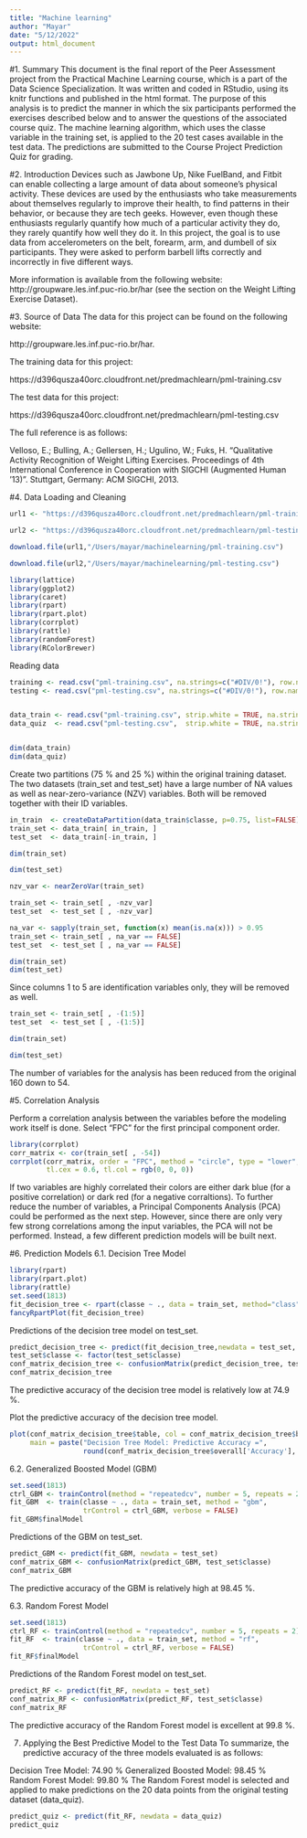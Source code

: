 ```yaml
---
title: "Machine learning"
author: "Mayar"
date: "5/12/2022"
output: html_document
---
```


#1. Summary
This document is the final report of the Peer Assessment project from the Practical Machine Learning course, which is a part of the Data Science Specialization. It was written and coded in RStudio, using its knitr functions and published in the html format. The purpose of this analysis is to predict the manner in which the six participants performed the exercises described below and to answer the questions of the associated course quiz. The machine learning algorithm, which uses the classe variable in the training set, is applied to the 20 test cases available in the test data. The predictions are submitted to the Course Project Prediction Quiz for grading.

#2. Introduction
Devices such as Jawbone Up, Nike FuelBand, and Fitbit can enable collecting a large amount of data about someone’s physical activity. These devices are used by the enthusiasts who take measurements about themselves regularly to improve their health, to find patterns in their behavior, or because they are tech geeks. However, even though these enthusiasts regularly quantify how much of a particular activity they do, they rarely quantify how well they do it. In this project, the goal is to use data from accelerometers on the belt, forearm, arm, and dumbell of six participants. They were asked to perform barbell lifts correctly and incorrectly in five different ways.

More information is available from the following website: http://groupware.les.inf.puc-rio.br/har (see the section on the Weight Lifting Exercise Dataset).

#3. Source of Data
The data for this project can be found on the following website:

http://groupware.les.inf.puc-rio.br/har.

The training data for this project:

https://d396qusza40orc.cloudfront.net/predmachlearn/pml-training.csv

The test data for this project:

https://d396qusza40orc.cloudfront.net/predmachlearn/pml-testing.csv

The full reference is as follows:

Velloso, E.; Bulling, A.; Gellersen, H.; Ugulino, W.; Fuks, H. “Qualitative Activity Recognition of Weight Lifting Exercises. Proceedings of 4th International Conference in Cooperation with SIGCHI (Augmented Human ’13)”. Stuttgart, Germany: ACM SIGCHI, 2013.

#4. Data Loading and Cleaning


```r

url1 <- "https://d396qusza40orc.cloudfront.net/predmachlearn/pml-training.csv"

url2 <- "https://d396qusza40orc.cloudfront.net/predmachlearn/pml-testing.csv"

download.file(url1,"/Users/mayar/machinelearning/pml-training.csv")

download.file(url2,"/Users/mayar/machinelearning/pml-testing.csv")

library(lattice)
library(ggplot2)
library(caret)
library(rpart)
library(rpart.plot)
library(corrplot)
library(rattle)
library(randomForest)
library(RColorBrewer)

```



Reading data 

```r
training <- read.csv("pml-training.csv", na.strings=c("#DIV/0!"), row.names = 1)
testing <- read.csv("pml-testing.csv", na.strings=c("#DIV/0!"), row.names = 1)


data_train <- read.csv("pml-training.csv", strip.white = TRUE, na.strings = c("NA",""))
data_quiz  <- read.csv("pml-testing.csv",  strip.white = TRUE, na.strings = c("NA",""))


dim(data_train)
dim(data_quiz)


```


Create two partitions (75 % and 25 %) within the original training dataset.
The two datasets (train_set and test_set) have a large number of NA values as well as near-zero-variance (NZV) variables. Both will be removed together with their ID variables.


```r

in_train  <- createDataPartition(data_train$classe, p=0.75, list=FALSE)
train_set <- data_train[ in_train, ]
test_set  <- data_train[-in_train, ]

dim(train_set)

dim(test_set)

nzv_var <- nearZeroVar(train_set)

train_set <- train_set[ , -nzv_var]
test_set  <- test_set [ , -nzv_var]

na_var <- sapply(train_set, function(x) mean(is.na(x))) > 0.95
train_set <- train_set[ , na_var == FALSE]
test_set  <- test_set [ , na_var == FALSE]

dim(train_set)
dim(test_set)


```

Since columns 1 to 5 are identification variables only, they will be removed as well.

```r

train_set <- train_set[ , -(1:5)]
test_set  <- test_set [ , -(1:5)]

```


```r

dim(train_set)

dim(test_set)

```


The number of variables for the analysis has been reduced from the original 160 down to 54.

#5. Correlation Analysis

Perform a correlation analysis between the variables before the modeling work itself is done. Select “FPC” for the first principal component order.

```r
library(corrplot)
corr_matrix <- cor(train_set[ , -54])
corrplot(corr_matrix, order = "FPC", method = "circle", type = "lower",
         tl.cex = 0.6, tl.col = rgb(0, 0, 0))

```

If two variables are highly correlated their colors are either dark blue (for a positive correlation) or dark red (for a negative corraltions). To further reduce the number of variables, a Principal Components Analysis (PCA) could be performed as the next step. However, since there are only very few strong correlations among the input variables, the PCA will not be performed. Instead, a few different prediction models will be built next.

#6. Prediction Models
6.1. Decision Tree Model

```r

library(rpart)
library(rpart.plot)
library(rattle)
set.seed(1813)
fit_decision_tree <- rpart(classe ~ ., data = train_set, method="class")
fancyRpartPlot(fit_decision_tree)

```


Predictions of the decision tree model on test_set.

```r


predict_decision_tree <- predict(fit_decision_tree,newdata = test_set, type="class")
test_set$classe <- factor(test_set$classe)
conf_matrix_decision_tree <- confusionMatrix(predict_decision_tree, test_set$classe)
conf_matrix_decision_tree

```


The predictive accuracy of the decision tree model is relatively low at 74.9 %.

Plot the predictive accuracy of the decision tree model.


```r

plot(conf_matrix_decision_tree$table, col = conf_matrix_decision_tree$byClass, 
     main = paste("Decision Tree Model: Predictive Accuracy =",
                  round(conf_matrix_decision_tree$overall['Accuracy'], 4)))

```


6.2. Generalized Boosted Model (GBM)

```r

set.seed(1813)
ctrl_GBM <- trainControl(method = "repeatedcv", number = 5, repeats = 2)
fit_GBM  <- train(classe ~ ., data = train_set, method = "gbm",
                  trControl = ctrl_GBM, verbose = FALSE)
fit_GBM$finalModel

```

Predictions of the GBM on test_set.

```r

predict_GBM <- predict(fit_GBM, newdata = test_set)
conf_matrix_GBM <- confusionMatrix(predict_GBM, test_set$classe)
conf_matrix_GBM
```


The predictive accuracy of the GBM is relatively high at 98.45 %.

6.3. Random Forest Model

```r

set.seed(1813)
ctrl_RF <- trainControl(method = "repeatedcv", number = 5, repeats = 2)
fit_RF  <- train(classe ~ ., data = train_set, method = "rf",
                  trControl = ctrl_RF, verbose = FALSE)
fit_RF$finalModel

```

Predictions of the Random Forest model on test_set.

```r

predict_RF <- predict(fit_RF, newdata = test_set)
conf_matrix_RF <- confusionMatrix(predict_RF, test_set$classe)
conf_matrix_RF

```

The predictive accuracy of the Random Forest model is excellent at 99.8 %.

7. Applying the Best Predictive Model to the Test Data
To summarize, the predictive accuracy of the three models evaluated is as follows:

Decision Tree Model: 74.90 %
Generalized Boosted Model: 98.45 %
Random Forest Model: 99.80 %
The Random Forest model is selected and applied to make predictions on the 20 data points from the original testing dataset (data_quiz).

```r

predict_quiz <- predict(fit_RF, newdata = data_quiz)
predict_quiz

```

